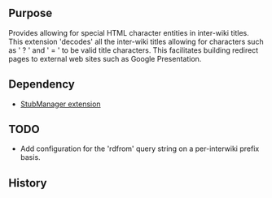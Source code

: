 {{Extension
|name        = InterWikiTitleWizard
|status      = stable
|type        = parser function
|author      = [[user:jldupont|Jean-Lou Dupont]]
|image       =
|version     = 1.0.0
|update      =
|mediawiki   = 1.11, 1.12
|download    = [http://mediawiki.googlecode.com/svn/tags/InterWikiTitleWizard/ SVN]
|readme      =
|changelog   = See SVN ($Id$)
|description = Provides allowing for special HTML character entities in inter-wiki titles. 
|parameters  =
|rights      =
|example     =
}}
== Purpose==
Provides allowing for special HTML character entities in inter-wiki titles. 
This extension 'decodes' all the inter-wiki titles allowing for characters such as ' ? ' and ' = ' to be valid title characters.
This facilitates building redirect pages to external web sites such as Google Presentation.

== Dependency ==
* [[Extension:StubManager|StubManager extension]]

{{Pear|InterWikiTitleWizard}}

== TODO ==
* Add configuration for the 'rdfrom' query string on a per-interwiki prefix basis.

== History ==
